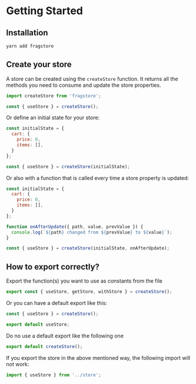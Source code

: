 # Getting Started

## Installation

```sh
yarn add fragstore
```

## Create your store

A store can be created using the `createStore` function. It returns all the methods you need to consume and update the store properties.

```js
import createStore from 'fragstore';

const { useStore } = createStore();
```

Or define an initial state for your store:

```js
const initialState = {
  cart: {
    price: 0,
    items: [],
  }
};

const { useStore } = createStore(initialState);
```

Or also with a function that is called every time a store property is updated:

```js
const initialState = {
  cart: {
    price: 0,
    items: [],
  }
};

function onAfterUpdate({ path, value, prevValue }) {
  console.log(`${path} changed from ${prevValue} to ${value}`);
}

const { useStore } = createStore(initialState, onAfterUpdate);
```


## How to export correctly? 

Export the function(s) you want to use as constants from the file

```js
export const { useStore, getStore, withStore } = createStore();
```

Or you can have a default export like this:

```js
const { useStore } = createStore();

export default useStore;
```

<Callout type="error" emoji="🚫">
Do no use a default export like the following one
</Callout>

```js
export default createStore();
```

If you export the store in the above mentioned way, the following import will not work:

```js
import { useStore } from '../store';
```